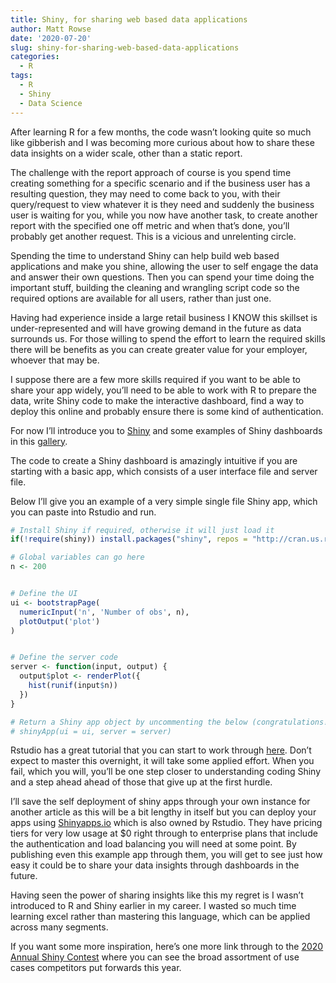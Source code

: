```yaml
---
title: Shiny, for sharing web based data applications
author: Matt Rowse
date: '2020-07-20'
slug: shiny-for-sharing-web-based-data-applications
categories:
  - R
tags:
  - R
  - Shiny
  - Data Science
---
```


After learning R for a few months, the code wasn't looking quite so much like gibberish and I was becoming more curious about how to share these data insights on a wider scale, other than a static report. 

The challenge with the report approach of course is you spend time creating something for a specific scenario and if the business user has a resulting question, they may need to come back to you, with their query/request to view whatever it is they need and suddenly the business user is waiting for you, while you now have another task, to create another report with the specified one off metric and when that's done, you'll probably get another request. This is a vicious and unrelenting circle.

Spending the time to understand Shiny can help build web based applications and make you shine, allowing the user to self engage the data and answer their own questions. Then you can spend your time doing the important stuff, building the cleaning and wrangling script code so the required options are available for all users, rather than just one.

Having had experience inside a large retail business I KNOW this skillset is under-represented and will have growing demand in the future as data surrounds us. For those willing to spend the effort to learn the required skills there will be benefits as you can create greater value for your employer, whoever that may be.

I suppose there are a few more skills required if you want to be able to share your app widely, you'll need to be able to work with R to prepare the data, write Shiny code to make the interactive dashboard, find a way to deploy this online and probably ensure there is some kind of authentication. 

For now I'll introduce you to [Shiny](https://shiny.rstudio.com/) and some examples of Shiny dashboards in this [gallery](https://shiny.rstudio.com/gallery/).

The code to create a Shiny dashboard is amazingly intuitive if you are starting with a basic app, which consists of a user interface file and server file.

Below I'll give you an example of a very simple single file Shiny app, which you can paste into Rstudio and run.
```r
# Install Shiny if required, otherwise it will just load it
if(!require(shiny)) install.packages("shiny", repos = "http://cran.us.r-project.org")

# Global variables can go here
n <- 200


# Define the UI
ui <- bootstrapPage(
  numericInput('n', 'Number of obs', n),
  plotOutput('plot')
)


# Define the server code
server <- function(input, output) {
  output$plot <- renderPlot({
    hist(runif(input$n))
  })
}

# Return a Shiny app object by uncommenting the below (congratulations!)
# shinyApp(ui = ui, server = server)
```

Rstudio has a great tutorial that you can start to work through [here](https://shiny.rstudio.com/articles/). Don't expect to master this overnight, it will take some applied effort. When you fail, which you will, you'll be one step closer to understanding coding Shiny and a step ahead ahead of those that give up at the first hurdle.

I'll save the self deployment of shiny apps through your own instance for another article as this will be a bit lengthy in itself but you can deploy your apps using [Shinyapps.io](https://www.shinyapps.io/) which is also owned by Rstudio. They have pricing tiers for very low usage at $0 right through to enterprise plans that include the authentication and load balancing you will need at some point. By publishing even this example app through them, you will get to see just how easy it could be to share your data insights through dashboards in the future.

Having seen the power of sharing insights like this my regret is I wasn't introduced to R and Shiny earlier in my career. I wasted so much time learning excel rather than mastering this language, which can be applied across many segments. 

If you want some more inspiration, here's one more link through to the [2020 Annual Shiny Contest](https://blog.rstudio.com/2020/07/13/winners-of-the-2nd-shiny-contest/) where you can see the broad assortment of use cases competitors put forwards this year.

